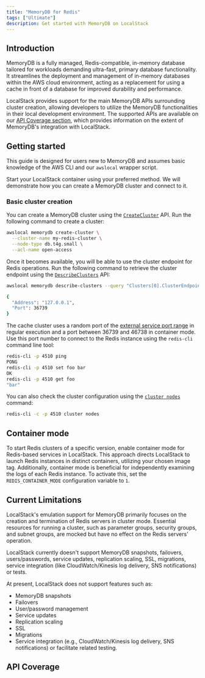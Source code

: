 ```yaml
---
title: "MemoryDB for Redis"
tags: ["Ultimate"]
description: Get started with MemoryDB on LocalStack
---
```



## Introduction

MemoryDB is a fully managed, Redis-compatible, in-memory database tailored for workloads demanding ultra-fast, primary database functionality.
It streamlines the deployment and management of in-memory databases within the AWS cloud environment, acting as a replacement for using a cache in front of a database for improved durability and performance.

LocalStack provides support for the main MemoryDB APIs surrounding cluster creation, allowing developers to utilize the MemoryDB functionalities in their local development environment.
The supported APIs are available on our [API Coverage section](#api-coverage), which provides information on the extent of MemoryDB's integration with LocalStack.

## Getting started

This guide is designed for users new to MemoryDB and assumes basic knowledge of the AWS CLI and our `awslocal` wrapper script.

Start your LocalStack container using your preferred method.
We will demonstrate how you can create a MemoryDB cluster and connect to it.

### Basic cluster creation

You can create a MemoryDB cluster using the [`CreateCluster`](https://docs.aws.amazon.com/memorydb/latest/APIReference/API_CreateCluster.html) API.
Run the following command to create a cluster:

```bash
awslocal memorydb create-cluster \
  --cluster-name my-redis-cluster \
  --node-type db.t4g.small \
  --acl-name open-access
```

Once it becomes available, you will be able to use the cluster endpoint for Redis operations.
Run the following command to retrieve the cluster endpoint using the [`DescribeClusters`](https://docs.aws.amazon.com/memorydb/latest/APIReference/API_DescribeClusters.html) API:

```bash
awslocal memorydb describe-clusters --query "Clusters[0].ClusterEndpoint"
```

```bash title="Output"
{
  "Address": "127.0.0.1",
  "Port": 36739
}
```

The cache cluster uses a random port of the [external service port range](/aws/capabilities/networking/external-port-range/) in regular execution and a port between 36739 and 46738 in container mode.
Use this port number to connect to the Redis instance using the `redis-cli` command line tool:

```bash
redis-cli -p 4510 ping
PONG
redis-cli -p 4510 set foo bar
OK
redis-cli -p 4510 get foo
"bar"
```

You can also check the cluster configuration using the [`cluster nodes`](https://redis.io/commands/cluster-nodes) command:

```bash
redis-cli -c -p 4510 cluster nodes
```

## Container mode

To start Redis clusters of a specific version, enable container mode for Redis-based services in LocalStack.
This approach directs LocalStack to launch Redis instances in distinct containers, utilizing your chosen image tag.
Additionally, container mode is beneficial for independently examining the logs of each Redis instance.
To activate this, set the `REDIS_CONTAINER_MODE` configuration variable to `1`.

## Current Limitations

LocalStack's emulation support for MemoryDB primarily focuses on the creation and termination of Redis servers in cluster mode.
Essential resources for running a cluster, such as parameter groups, security groups, and subnet groups, are mocked but have no effect on the Redis servers' operation.

LocalStack currently doesn't support MemoryDB snapshots, failovers, users/passwords, service updates, replication scaling, SSL, migrations, service integration (like CloudWatch/Kinesis log delivery, SNS notifications) or tests.

At present, LocalStack does not support features such as:

- MemoryDB snapshots
- Failovers
- User/password management
- Service updates
- Replication scaling
- SSL
- Migrations
- Service integration (e.g., CloudWatch/Kinesis log delivery, SNS notifications) or facilitate related testing.

## API Coverage

<FeatureCoverage service="memorydb" client:load />
